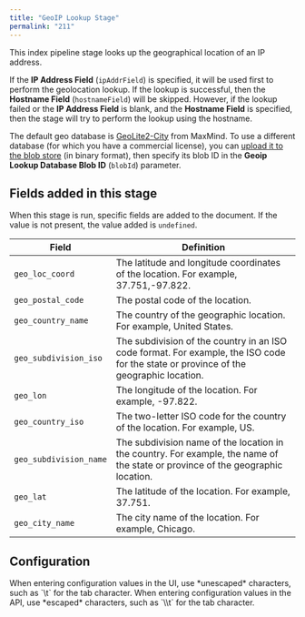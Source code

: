 ```yaml
---
title: "GeoIP Lookup Stage"
permalink: "211"
---
```


This index pipeline stage looks up the geographical location of an IP address.

If the **IP Address Field** (`ipAddrField`) is specified, it will be used first to perform the geolocation lookup. If the lookup is successful, then the **Hostname Field** (`hostnameField`) will be skipped. However, if the lookup failed or the **IP Address Field** is blank, and the **Hostname Field** is specified, then the stage will try to perform the lookup using the hostname.

The default geo database is [GeoLite2-City](https://dev.maxmind.com/geoip/geoip2/geolite2/) from MaxMind. To use a different database (for which you have a commercial license), you can [upload it to the blob store](/fusion/5.9/153/blob-storage#the-blob-manager) (in binary format), then specify its blob ID in the **Geoip Lookup Database Blob ID** (`blobId`) parameter.

## Fields added in this stage

When this stage is run, specific fields are added to the document. If the value is not present, the value added is `undefined`.

| Field | Definition |
| --- | --- |
| `geo_loc_coord` | The latitude and longitude coordinates of the location. For example, 37.751,-97.822. |
| `geo_postal_code` | The postal code of the location. |
| `geo_country_name` | The country of the geographic location. For example, United States. |
| `geo_subdivision_iso` | The subdivision of the country in an ISO code format. For example, the ISO code for the state or province of the geographic location. |
| `geo_lon` | The longitude of the location. For example, -97.822. |
| `geo_country_iso` | The two-letter ISO code for the country of the location. For example, US. |
| `geo_subdivision_name` | The subdivision name of the location in the country. For example, the name of the state or province of the geographic location. |
| `geo_lat` | The latitude of the location. For example, 37.751. |
| `geo_city_name` | The city name of the location. For example, Chicago. |

## Configuration

<Tip>
When entering configuration values in the UI, use *unescaped* characters, such as `\t` for the tab character. When entering configuration values in the API, use *escaped* characters, such as `\\t` for the tab character.
</Tip>


<SchemaParamFields schema={schema}/>
